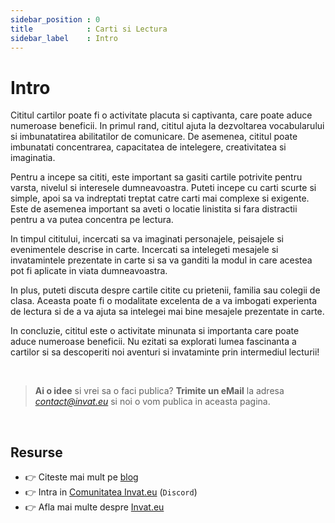 ```yaml
---
sidebar_position : 0
title            : Carti si Lectura
sidebar_label    : Intro
---
```


# Intro

Cititul cartilor poate fi o activitate placuta si captivanta, care poate aduce numeroase beneficii. 
In primul rand, cititul ajuta la dezvoltarea vocabularului si imbunatatirea abilitatilor de comunicare. De asemenea, cititul poate imbunatati concentrarea, capacitatea de intelegere, creativitatea si imaginatia.

Pentru a incepe sa cititi, este important sa gasiti cartile potrivite pentru varsta, nivelul si interesele dumneavoastra. 
Puteti incepe cu carti scurte si simple, apoi sa va indreptati treptat catre carti mai complexe si exigente. 
Este de asemenea important sa aveti o locatie linistita si fara distractii pentru a va putea concentra pe lectura.

In timpul cititului, incercati sa va imaginati personajele, peisajele si evenimentele descrise in carte. 
Incercati sa intelegeti mesajele si invatamintele prezentate in carte si sa va ganditi la modul in care acestea pot fi aplicate in viata dumneavoastra.

In plus, puteti discuta despre cartile citite cu prietenii, familia sau colegii de clasa. 
Aceasta poate fi o modalitate excelenta de a va imbogati experienta de lectura si de a va ajuta sa intelegei mai bine mesajele prezentate in carte.

In concluzie, cititul este o activitate minunata si importanta care poate aduce numeroase beneficii. 
Nu ezitati sa explorati lumea fascinanta a cartilor si sa descoperiti noi aventuri si invataminte prin intermediul lecturii!

<br />

> **Ai o idee** si vrei sa o faci publica? **Trimite un eMail** la adresa *contact@invat.eu* si noi o vom publica in aceasta pagina.

<br />

## Resurse

- 👉 Citeste mai mult pe [blog](https://www.blog.invat.eu/)
- 👉 Intra in [Comunitatea Invat.eu](https://discord.gg/3qmQKAHKS2) (`Discord`)  
- 👉 Afla mai multe despre [Invat.eu](/intro) 

